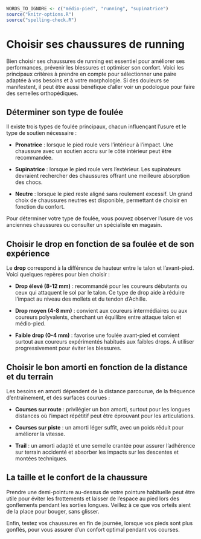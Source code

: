 ```r
WORDS_TO_IGNORE <- c("médio-pied", "running", "supinatrice")
source("knitr-options.R")
source("spelling-check.R")
```

# Choisir ses chaussures de running {-}

Bien choisir ses chaussures de running est essentiel pour améliorer ses performances,
prévenir les blessures et optimiser son confort. Voici les principaux critères à prendre en compte pour
sélectionner une paire adaptée à vos besoins et à votre morphologie.
Si des douleurs se manifestent, il peut être aussi bénéfique d'aller voir un podologue pour faire des semelles orthopédiques.

## Déterminer son type de foulée {-}

Il existe trois types de foulée principaux, chacun influençant l'usure et le type de soutien nécessaire :

- **Pronatrice** : lorsque le pied roule vers l'intérieur à l'impact.
Une chaussure avec un soutien accru sur le côté intérieur peut être recommandée.

- **Supinatrice** : lorsque le pied roule vers l'extérieur.
Les supinateurs devraient rechercher des chaussures offrant une meilleure absorption des chocs.

- **Neutre** : lorsque le pied reste aligné sans roulement excessif.
Un grand choix de chaussures neutres est disponible, permettant de choisir en fonction du confort.

Pour déterminer votre type de foulée, vous pouvez observer l'usure de vos anciennes chaussures
ou consulter un spécialiste en magasin.

## Choisir le drop en fonction de sa foulée et de son expérience {-}

Le **drop** correspond à la différence de hauteur entre le talon et l'avant-pied.
Voici quelques repères pour bien choisir :

- **Drop élevé (8-12 mm)** : recommandé pour les coureurs débutants ou ceux qui attaquent le sol par le talon.
Ce type de drop aide à réduire l'impact au niveau des mollets et du tendon d'Achille.

- **Drop moyen (4-8 mm)** : convient aux coureurs intermédiaires ou aux coureurs polyvalents,
cherchant un équilibre entre attaque talon et médio-pied.

- **Faible drop (0-4 mm)** : favorise une foulée avant-pied et convient surtout aux coureurs expérimentés
habitués aux faibles drops. À utiliser progressivement pour éviter les blessures.

## Choisir le bon amorti en fonction de la distance et du terrain {-}

Les besoins en amorti dépendent de la distance parcourue, de la fréquence d'entraînement, et des surfaces courues :

- **Courses sur route** : privilégier un bon amorti, surtout pour les longues distances où
l'impact répétitif peut être éprouvant pour les articulations.

- **Courses sur piste** : un amorti léger suffit, avec un poids réduit pour améliorer la vitesse.

- **Trail** : un amorti adapté et une semelle crantée pour assurer l'adhérence sur terrain accidenté
et absorber les impacts sur les descentes et montées techniques.

## La taille et le confort de la chaussure {-}

Prendre une demi-pointure au-dessus de votre pointure habituelle peut être utile pour éviter
les frottements et laisser de l'espace au pied lors des gonflements pendant les sorties longues.
Veillez à ce que vos orteils aient de la place pour bouger, sans glisser.

Enfin, testez vos chaussures en fin de journée, lorsque vos pieds sont plus gonflés,
pour vous assurer d'un confort optimal pendant vos courses.
